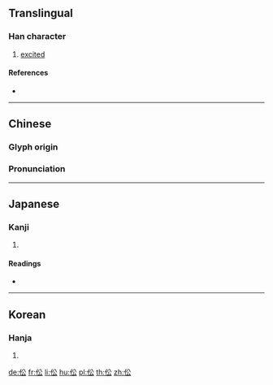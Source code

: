 {{character info/new}}
==Translingual==

===Han character===
{{Han char|rn=9|rad=人|as=04|sn=6|four=28232|canj=OCI|ids=⿰亻公}}

# [[excited]]

====References====
* {{Han ref|kx=0095.030|dkj=00421|dj=0201.050|hdz=10124.130|uh=4F00|ud=20224|bh=C9B1|bd=51633}}

----

==Chinese==
{{zh-forms}}

===Glyph origin===
{{Han etym}}

===Pronunciation===
{{zh-pron
|m=zhōng
|c=zung1
|mc=y
|oc=y
|ma=
|cat=a,v
}}

----

==Japanese==

===Kanji===
{{ja-kanji|grade=|rs=人04}}

# {{defn|lang=ja|sort=人04}}

====Readings====
* {{ja-readings|on=[[しょう]] (shō), [[しゅ]] (shu)|kun=[[おおやけ]] (ooyake), [[おそれる]] (osoreru)}}

----

==Korean==

===Hanja===
{{ko-hanja|hangeul=종|rv=jong|mr=chong}}

# {{defn|lang=ko|sort=人04}}

[[de:伀]]
[[fr:伀]]
[[li:伀]]
[[hu:伀]]
[[pl:伀]]
[[th:伀]]
[[zh:伀]]